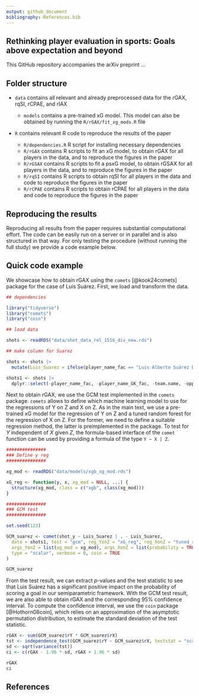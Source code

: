 ```yaml
---
output: github_document
bibliography: References.bib
---
```


## Rethinking player evaluation in sports: Goals above expectation and beyond

This GitHub repository accompanies the arXiv preprint ...


## Folder structure

- `data` contains all relevant and already preprocessed data for the rGAX, rqSI, rCPAE, and rIAX

  - `models` contains a pre-trained xG model. This model can also be obtained by running the `R/rGAX/fit_xg_mods.R` file

- `R` contains relevant R code to reproduce the results of the paper

  - `R/dependencies.R` R script for installing necessary dependencies
  - `R/rGAX` contains R scripts to fit an xG model, to obtain rGAX for all players in the data, and to reproduce the figures in the paper
  - `R/rGSAX` contains R scripts to fit a psxG model, to obtain rGSAX for all players in the data, and to reproduce the figures in the paper
  - `R/rqSI` contains R scripts to obtain rqSI for all players in the data and code to reproduce the figures in the paper
  - `R/rCPAE` contains R scripts to obtain rCPAE for all players in the data and code to reproduce the figures in the paper


## Reproducing the results

Reproducing all results from the paper requires substantial computational effort. The code can be easily
run on a server or in parallel and is also structured in that way. For only testing the procedure (without running
the full study) we provide a code example below.


## Quick code example

We showcase how to obtain rGAX using the `comets` [@kook24comets] package for the case of Luis Suárez.
First, we load and transform the data.

```r
## dependencies

library("tidyverse")
library("comets")
library("coin")

## load data

shots <- readRDS("data/shot_data_rel_1516_div_new.rds")

## make column for Suarez

shots <- shots |>
  mutate(Luis_Suarez = ifelse(player_name_fac == "Luis Alberto Suárez Díaz", 1, 0))

shots1 <- shots |>
  dplyr::select(-player_name_fac, -player_name_GK_fac, -team.name, -opp.team.name, -Att)
```

Next to obtain rGAX, we use the GCM test implemented in the `comets` package.
`comets` allows to define which machine learning model to use for the regressions
of Y on Z and X on Z. As in the main text, we use a pre-trained xG model for the
regression of Y on Z and a tuned random forest for the regression of X on Z. For
the former, we need to define a suitable regression method, the latter is preimplemented
in the package. To test for $Y$ independent of $X$ given $Z$, the formula-based
interface of the `comet` function can be used by providing a formula of the type
`Y ~ X | Z`.

```r
###############
### Define y reg
###############

xg_mod <- readRDS("data/models/xgb_xg_mod.rds")

xG_reg <- function(y, x, xg_mod = NULL, ...) {
  structure(xg_mod, class = c("xgb", class(xg_mod)))
}

###############
### GCM test
###############

set.seed(123)

GCM_suarez <- comet(shot_y ~ Luis_Suarez | . - Luis_Suarez,
  data = shots1, test = "gcm", reg_YonZ = "xG_reg", reg_XonZ = "tuned_rf",
  args_YonZ = list(xg_mod = xg_mod), args_XonZ = list(probability = TRUE),
  type = "scalar", verbose = 0, coin = TRUE
)
```


```r
GCM_suarez
```

From the test result, we can extract $p$-values and the test statistic to see that Luis Suárez has a significant
positive impact on the probability of scoring a goal in our semiparametric framework.
With the GCM test result, we are also able to obtain rGAX and the corresponding 95\% confidence interval.
To compute the confidence interval, we use the `coin` package [@Hothorn08coin],
which relies on an approximation of the asymptotic permutation distribution,
to estimate the standard deviation of the test statistic.

```r
rGAX <- sum(GCM_suarez$rY * GCM_suarez$rX)
tst <- independence_test(GCM_suarez$rY ~ GCM_suarez$rX, teststat = "scalar")
sd <- sqrt(variance(tst))
ci <- c(rGAX - 1.96 * sd, rGAX + 1.96 * sd)

rGAX
ci
```

## References
